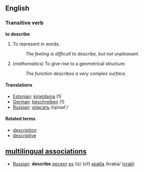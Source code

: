 ==English==

=== Transitive verb===
'''to describe'''

# To represent in words.
#: ''The feeling is difficult to describe, but not unpleasant.''
# (''mathematics'') To give rise to a geometrical structure.
#: ''The function describes a very complex surface.''

====Translations====
*[[Estonian]]: [[kirjeldama]] (1)
*[[German]]: [[beschreiben]] (1)
*[[Russian]]: [[:ru:описать|описать]] /opisat'/

====Related terms====
*[[description]]
*[[descriptive]]

==[[multilingual associations]]==
*[[Russian]]: '''describe''' [[:ru:десерт|десерт]] [[:ru:из|из]] /iz/ (of) [[:ru:краб|краб]]а /kraba/ ([[crab]])